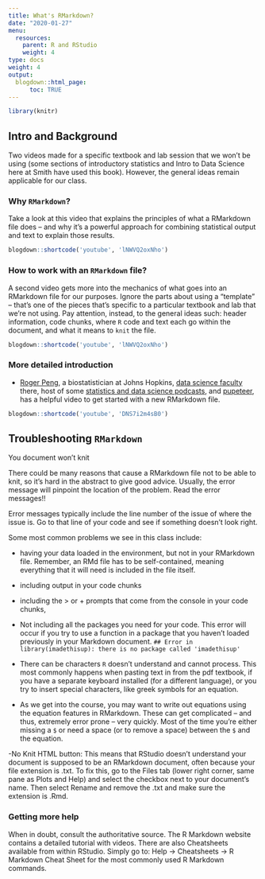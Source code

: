 ```yaml
---
title: What's RMarkdown?
date: "2020-01-27"
menu:
  resources:
    parent: R and RStudio
    weight: 4
type: docs
weight: 4
output:
  blogdown::html_page:
      toc: TRUE
---
```


```r
library(knitr)
```


## Intro and Background

Two videos made for a specific textbook and lab session that we won't be using (some sections of introductory statistics and Intro to Data Science here at Smith have used this book). However, the general ideas remain applicable for our class.

### Why `RMarkdown`?

Take a look at this video that explains the principles of what a RMarkdown file does -- and why it's a powerful approach for combining statistical output and text to explain those results.

```r
blogdown::shortcode('youtube', 'lNWVQ2oxNho')
```

### How to work with an `RMarkdown` file?

A second video gets more into the mechanics of what goes into an RMarkdown file for our purposes. Ignore the parts about using a "template" -- that's one of the pieces that's specific to a particular textbook and lab that we're not using.  Pay attention, instead, to the general ideas such: header information, code chunks, where `R` code and text each go within the document, and what it means to `knit` the file.

```r
blogdown::shortcode('youtube', 'lNWVQ2oxNho')
```

### More detailed introduction

- [Roger Peng](http://www.biostat.jhsph.edu/~rpeng/), a biostatistician at Johns Hopkins, [data science faculty](https://www.coursera.org/specializations/jhu-data-science) there, host of some [statistics and data science podcasts](http://nssdeviations.com/), and [pupeteer](https://www.youtube.com/watch?v=i58Aul5ZB-E&feature=youtu.be), has a helpful video to get started with a new RMarkdown file.

```r
blogdown::shortcode('youtube', 'DNS7i2m4sB0')
```

## Troubleshooting `RMarkdown`

You document won’t knit

There could be many reasons that cause a RMarkdown file not to be able to knit, so it's hard in the abstract to give good advice. Usually, the error message will pinpoint the location of the problem. Read the error messages!!

Error messages typically include the line number of the issue of where the issue is. Go to that line of your code and see if something doesn't look right.

Some most common problems we see in this class include:

- having your data loaded in the environment, but not in your RMarkdown file. Remember, an RMd file has to be self-contained, meaning everything that it will need is included in the file itself. 

- including output in your code chunks

- including the > or + prompts that come from the console in your code chunks,

- Not including all the packages you need for your code. This error will occur if you try to use a function in a package that you haven’t loaded previously in your Markdown document. `## Error in library(imadethisup): there is no package called 'imadethisup'`

- There can be characters `R` doesn't understand and cannot process. This most commonly happens when pasting text in from the pdf textbook, if you have a separate keyboard installed (for a different language), or you try to insert special characters, like greek symbols for an equation.

- As we get into the course, you may want to write out equations using the equation features in RMarkdown. These can get complicated -- and thus, extremely error prone -- very quickly. Most of the time you're either missing a `$` or need a space (or to remove a space) between the `$` and the equation.

-No Knit HTML button: This means that RStudio doesn’t understand your document is supposed to be an RMarkdown document, often because your file extension is .txt. To fix this, go to the Files tab (lower right corner, same pane as Plots and Help) and select the checkbox next to your document’s name. Then select Rename and remove the .txt and make sure the extension is .Rmd. 

### Getting more help
When in doubt, consult the authoritative source. The R Markdown website contains a detailed tutorial with videos. There are also Cheatsheets available from within RStudio. Simply go to: Help -> Cheatsheets -> R Markdown Cheat Sheet for the most commonly used R Markdown commands.
